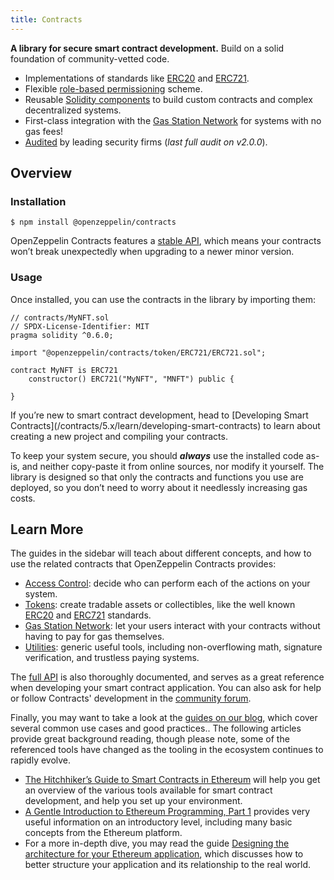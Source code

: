 ```yaml
---
title: Contracts
---
```


**A library for secure smart contract development.** Build on a solid foundation of community-vetted code.

* Implementations of standards like [ERC20](/contracts/3.x/erc20) and [ERC721](/contracts/3.x/erc721).
* Flexible [role-based permissioning](/contracts/3.x/access-control) scheme.
* Reusable [Solidity components](/contracts/3.x/utilities) to build custom contracts and complex decentralized systems.
* First-class integration with the [Gas Station Network](/contracts/3.x/gsn) for systems with no gas fees!
* [Audited](https://github.com/OpenZeppelin/openzeppelin-contracts/tree/master/audit) by leading security firms (_last full audit on v2.0.0_).

## Overview

### Installation

```console
$ npm install @openzeppelin/contracts
```

OpenZeppelin Contracts features a [stable API](/contracts/3.x/releases-stability#api-stability), which means your contracts won’t break unexpectedly when upgrading to a newer minor version.

### Usage

Once installed, you can use the contracts in the library by importing them:

```solidity
// contracts/MyNFT.sol
// SPDX-License-Identifier: MIT
pragma solidity ^0.6.0;

import "@openzeppelin/contracts/token/ERC721/ERC721.sol";

contract MyNFT is ERC721
    constructor() ERC721("MyNFT", "MNFT") public {

}
```

<Callout>
If you’re new to smart contract development, head to [Developing Smart Contracts](/contracts/5.x/learn/developing-smart-contracts) to learn about creating a new project and compiling your contracts.
</Callout>

To keep your system secure, you should ***always*** use the installed code as-is, and neither copy-paste it from online sources, nor modify it yourself. The library is designed so that only the contracts and functions you use are deployed, so you don’t need to worry about it needlessly increasing gas costs.

## Learn More

The guides in the sidebar will teach about different concepts, and how to use the related contracts that OpenZeppelin Contracts provides:

* [Access Control](/contracts/3.x/access-control): decide who can perform each of the actions on your system.
* [Tokens](/contracts/3.x/tokens): create tradable assets or collectibles, like the well known [ERC20](/contracts/3.x/erc20) and [ERC721](/contracts/3.x/erc721) standards.
* [Gas Station Network](/contracts/3.x/gsn): let your users interact with your contracts without having to pay for gas themselves.
* [Utilities](/contracts/3.x/utilities): generic useful tools, including non-overflowing math, signature verification, and trustless paying systems.

The [full API](/contracts/3.x/api/token/ERC20) is also thoroughly documented, and serves as a great reference when developing your smart contract application. You can also ask for help or follow Contracts' development in the [community forum](https://forum.openzeppelin.com).

Finally, you may want to take a look at the [guides on our blog](https://blog.openzeppelin.com/guides/), which cover several common use cases and good practices.. The following articles provide great background reading, though please note, some of the referenced tools have changed as the tooling in the ecosystem continues to rapidly evolve.

* [The Hitchhiker’s Guide to Smart Contracts in Ethereum](https://blog.openzeppelin.com/the-hitchhikers-guide-to-smart-contracts-in-ethereum-848f08001f05) will help you get an overview of the various tools available for smart contract development, and help you set up your environment.
* [A Gentle Introduction to Ethereum Programming, Part 1](https://blog.openzeppelin.com/a-gentle-introduction-to-ethereum-programming-part-1-783cc7796094) provides very useful information on an introductory level, including many basic concepts from the Ethereum platform.
* For a more in-depth dive, you may read the guide [Designing the architecture for your Ethereum application](https://blog.openzeppelin.com/designing-the-architecture-for-your-ethereum-application-9cec086f8317), which discusses how to better structure your application and its relationship to the real world.
